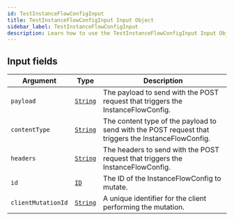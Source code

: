 ```yaml
---
id: TestInstanceFlowConfigInput
title: TestInstanceFlowConfigInput Input Object
sidebar_label: TestInstanceFlowConfigInput
description: Learn how to use the TestInstanceFlowConfigInput Input Object for Builder's API.
---
```


## Input fields

| Argument           | Type                                     | Description                                                                                         |
| ------------------ | ---------------------------------------- | --------------------------------------------------------------------------------------------------- |
| `payload`          | [`String`](/docs/composer/builder/api/schema/scalar/String.mdx) | The payload to send with the POST request that triggers the InstanceFlowConfig.                     |
| `contentType`      | [`String`](/docs/composer/builder/api/schema/scalar/String.mdx) | The content type of the payload to send with the POST request that triggers the InstanceFlowConfig. |
| `headers`          | [`String`](/docs/composer/builder/api/schema/scalar/String.mdx) | The headers to send with the POST request that triggers the InstanceFlowConfig.                     |
| `id`               | [`ID`](/docs/composer/builder/api/schema/scalar/ID.mdx)         | The ID of the InstanceFlowConfig to mutate.                                                         |
| `clientMutationId` | [`String`](/docs/composer/builder/api/schema/scalar/String.mdx) | A unique identifier for the client performing the mutation.                                         |
